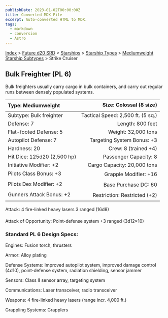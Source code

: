 ```yaml
---
publishDate: 2023-01-02T00:00:00Z
title: Converted MDX File
excerpt: Auto-converted HTML to MDX.
tags:
  - markdown
  - conversion
  - Astro
---
```






[Index](-index) > [Future d20 SRD](future-d20-srd-index) > [Starships](future-d20-srd-starships-index) > [Starship Types](future-d20-srd-starships-starship-types-index) > [Mediumweight Starship Subtypes](future-d20-srd-starships-starship-types-mediumweight-starship-subtypes-index) > Strike Cruiser




## Bulk Freighter (PL 6)


Bulk freighters usually carry cargo in bulk containers, and carry out regular runs between densely populated systems.


| Type: Mediumweight | Size: Colossal (8 size) |
| :-------------------- | --------------------------: |
| Subtype: Bulk freighter | Tactical Speed: 2,500 ft. (5 sq.) |
| Defense: 7 | Length: 800 feet |
| Flat-footed Defense: 5 | Weight: 32,000 tons |
| Autopilot Defense: 7 | Targeting System Bonus: +3 |
| Hardness: 20 | Crew: 8 (trained +4) |
| Hit Dice: 125d20 (2,500 hp) | Passenger Capacity: 8 |
| Initiative Modifier: +2 | Cargo Capacity: 20,000 tons |
| Pilots Class Bonus: +3 | Grapple Modifier: +16 |
| Pilots Dex Modifier: +2 | Base Purchase DC: 60 |
| Gunners Attack Bonus: +2 | Restriction: Restricted (+2) |



Attack: 4 fire-linked heavy lasers 3 ranged (16d8)


Attack of Opportunity: Point-defense system +3 ranged (3d12×10)


### Standard PL 6 Design Specs:


Engines: Fusion torch, thrusters


Armor: Alloy plating


Defense Systems: Improved autopilot system, improved damage control (4d10), point-defense system, radiation shielding, sensor jammer


Sensors: Class II sensor array, targeting system


Communications: Laser transceiver, radio transceiver


Weapons: 4 fire-linked heavy lasers (range incr. 4,000 ft.)


Grappling Systems: Grapplers



